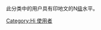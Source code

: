 此分类中的用户具有印地文的N[[Wikipedia:巴別#開始使用巴別語言模板|级]]水平。
{{Commonscat|User hi-N}}

[[Category:Hi_使用者|Category:Hi 使用者]]